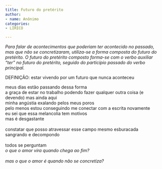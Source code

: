 ```yaml
---
title: Futuro do pretérito
author:
- name: Anônimo
categories:
- LÍRICO

---
```


*Para falar de acontecimentos que poderiam ter acontecido no passado, mas que não se concretizaram, utiliza-se a forma composta do futuro do pretérito. O futuro do pretérito composto forma-se com o verbo auxiliar “ter” no futuro do pretérito, seguido do particípio passado do verbo principal.*

DEFINIÇÃO: estar vivendo por um futuro que nunca aconteceu

| meus dias estão passando dessa forma
| a graça de estar no trabalho podendo fazer qualquer outra coisa (e devendo) mas ainda aqui 
| minha angústia exalando pelos meus poros
| pelo menos estou conseguindo me conectar com a escrita novamente 
| eu sei que essa melancolia tem motivos
| mas é desgastante
| 
| constatar que posso atravessar esse campo mesmo esburacada
| sangrando e decompondo 
| 
| todos se perguntam
| *o que o amor vira quando chega ao fim?*
| 
| *mas o que o amor é quando não se concretiza?*

